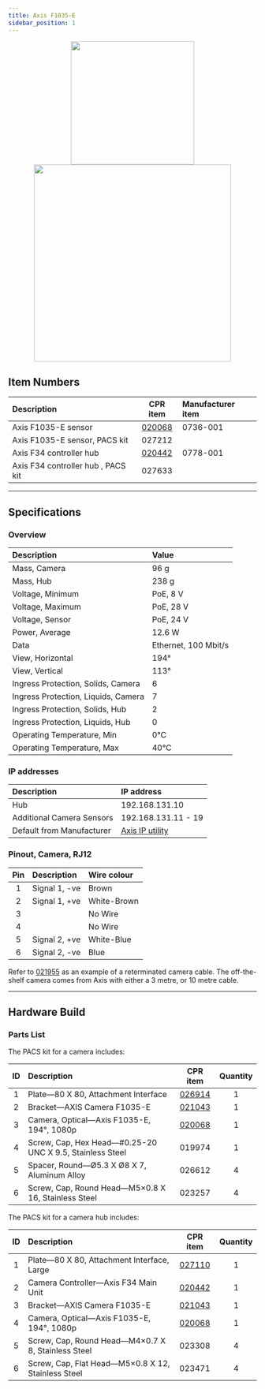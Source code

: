 ```yaml
---
title: Axis F1035-E
sidebar_position: 1
---
```



<center>
  <img
    src="/img/sensor_axis_f1035_e_1.jpg"
    width="250"
  />
  <img
    src="/img/sensor_axis_f34_1.png"
    width="400"
  />
</center>

<Safety />

## Item Numbers

| Description                        |                       CPR item                       | Manufacturer item |
| :--------------------------------- | :--------------------------------------------------: | :---------------- |
| Axis F1035-E sensor                | [020068](/assets/clearpath_robotics_020068-TDS1.pdf) | 0736-001          |
| Axis F1035-E sensor, PACS kit      |                        027212                        |                   |
| Axis F34 controller hub            | [020442](/assets/clearpath_robotics_020442-TDS1.pdf) | 0778-001          |
| Axis F34 controller hub , PACS kit |                        027633                        |                   |

---

## Specifications

### Overview

| Description                         | Value                |
| :---------------------------------- | :------------------- |
| Mass, Camera                        | 96 g                 |
| Mass, Hub                           | 238 g                |
| Voltage, Minimum                    | PoE, 8 V             |
| Voltage, Maximum                    | PoE, 28 V            |
| Voltage, Sensor                     | PoE, 24 V            |
| Power, Average                      | 12.6 W               |
| Data                                | Ethernet, 100 Mbit/s |
| View, Horizontal                    | 194°                 |
| View, Vertical                      | 113°                 |
| Ingress Protection, Solids, Camera  | 6                    |
| Ingress Protection, Liquids, Camera | 7                    |
| Ingress Protection, Solids, Hub     | 2                    |
| Ingress Protection, Liquids, Hub    | 0                    |
| Operating Temperature, Min          | 0°C                  |
| Operating Temperature, Max          | 40°C                 |

### IP addresses

| Description               | IP address                                                  |
| :------------------------ | :---------------------------------------------------------- |
| Hub                       | 192.168.131.10                                              |
| Additional Camera Sensors | 192.168.131.11 - 19                                         |
| Default from Manufacturer | [Axis IP utility](https://help.axis.com/access-your-device) |

### Pinout, Camera, RJ12

| Pin | Description   | Wire colour |
| :-: | :------------ | :---------- |
|  1  | Signal 1, -ve | Brown       |
|  2  | Signal 1, +ve | White-Brown |
|  3  |               | No Wire     |
|  4  |               | No Wire     |
|  5  | Signal 2, +ve | White-Blue  |
|  6  | Signal 2, -ve | Blue        |

Refer to [021955](/assets/clearpath_robotics_021955.pdf) as an example of a reterminated camera cable.
The off-the-shelf camera comes from Axis with either a 3 metre, or 10 metre cable.

---

## Hardware Build

### Parts List

The PACS kit for a camera includes:

| ID  | Description                                              |                       CPR item                       | Quantity |
| :-: | :------------------------------------------------------- | :--------------------------------------------------: | :------: |
|  1  | Plate—80 X 80, Attachment Interface                      |   [026914](/assets/clearpath_robotics_026914.pdf)    |    1     |
|  2  | Bracket—AXIS Camera F1035-E                              | [021043](/assets/clearpath_robotics_021043-TDS1.pdf) |    1     |
|  3  | Camera, Optical—Axis F1035-E, 194°, 1080p                | [020068](/assets/clearpath_robotics_020068-TDS1.pdf) |    1     |
|  4  | Screw, Cap, Hex Head—#0.25-20 UNC X 9.5, Stainless Steel |                        019974                        |    1     |
|  5  | Spacer, Round—Ø5.3 X Ø8 X 7, Aluminum Alloy              |                        026612                        |    4     |
|  6  | Screw, Cap, Round Head—M5×0.8 X 16, Stainless Steel      |                        023257                        |    4     |

The PACS kit for a camera hub includes:

| ID  | Description                                        |                       CPR item                       | Quantity |
| :-: | :------------------------------------------------- | :--------------------------------------------------: | :------: |
|  1  | Plate—80 X 80, Attachment Interface, Large         |   [027110](/assets/clearpath_robotics_027110.pdf)    |    1     |
|  2  | Camera Controller—Axis F34 Main Unit               | [020442](/assets/clearpath_robotics_020442-TDS1.pdf) |    1     |
|  3  | Bracket—AXIS Camera F1035-E                        | [021043](/assets/clearpath_robotics_021043-TDS1.pdf) |    1     |
|  4  | Camera, Optical—Axis F1035-E, 194°, 1080p          | [020068](/assets/clearpath_robotics_020068-TDS1.pdf) |    1     |
|  5  | Screw, Cap, Round Head—M4×0.7 X 8, Stainless Steel |                        023308                        |    4     |
|  6  | Screw, Cap, Flat Head—M5×0.8 X 12, Stainless Steel |                        023471                        |    4     |
